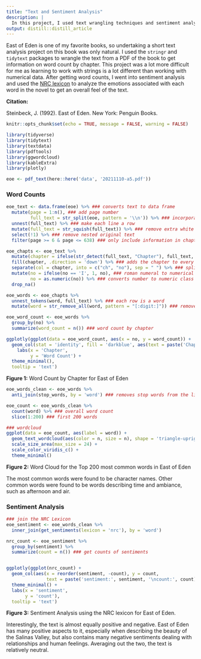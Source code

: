 ```yaml
---
title: "Text and Sentiment Analysis"
description: |
  In this project, I used text wrangling techniques and sentiment analysis in R to analyze East of Eden, by John Steinbeck.
output: distill::distill_article
---
```


East of Eden is one of my favorite books, so undertaking a short text analysis project on this book was only natural. I used the `stringr` and `tidytext` packages to wrangle the text from a PDF of the book to get information on word count by chapter. This project was a lot more difficult for me as learning to work with strings is a lot different than working with numerical data. After getting word counts, I went into sentiment analysis and used the [NRC lexicon](https://saifmohammad.com/WebPages/NRC-Emotion-Lexicon.htm#:~:text=The%20NRC%20Emotion%20Lexicon%20is,were%20manually%20done%20by%20crowdsourcing.) to analyze the emotions associated with each word in the novel to get an overall feel of the text.

**Citation:** 

Steinbeck, J. (1992). East of Eden. New York: Penguin Books.

```r
knitr::opts_chunk$set(echo = TRUE, message = FALSE, warning = FALSE)

library(tidyverse)
library(tidytext)
library(textdata)
library(pdftools)
library(ggwordcloud)
library(kableExtra)
library(plotly)
```

```r
eoe <- pdf_text(here::here('data', '20211110-a5.pdf'))
```

### Word Counts

```r
eoe_text <- data.frame(eoe) %>% ### converts text to data frame
  mutate(page = 1:n(), ### add page number
         full_text = str_split(eoe, pattern = '\\n')) %>% ### incorporate line breaks
  unnest(full_text) %>% ### make each line a row
  mutate(full_text = str_squish(full_text)) %>% ### remove extra white space
  select(!1) %>% ### remove nested original text
  filter(page >= 6 & page <= 638) ### only include information in chapters
```

```r
eoe_chapts <- eoe_text %>% 
  mutate(chapter = ifelse(str_detect(full_text, "Chapter"), full_text, NA)) %>% ### detects chapter
  fill(chapter, .direction = 'down') %>% ### adds the chapter to every row
  separate(col = chapter, into = c("ch", "no"), sep = " ") %>% ### splits chapter and number
  mutate(no = ifelse(no == 'I', 1, no), ### roman numeral to numerical
         no = as.numeric(no)) %>% ### converts number to numeric class
  drop_na()
```

```r
eoe_words <- eoe_chapts %>% 
  unnest_tokens(word, full_text) %>% ### each row is a word   
  mutate(word = str_remove_all(word, pattern = "[:digit:]")) ### removes numerical words

eoe_word_count <- eoe_words %>% 
  group_by(no) %>% 
  summarize(word_count = n()) ### word count by chapter

ggplotly(ggplot(data = eoe_word_count, aes(x = no, y = word_count)) +
  geom_col(stat = 'identity', fill = 'darkblue', aes(text = paste('Chapter', no, '\nWord Count:', word_count))) +
    labs(x = 'Chapter',
         y = 'Word Count') +
  theme_minimal(),
  tooltip = 'text')
```

**Figure 1:** Word Count by Chapter for East of Eden

```r
eoe_words_clean <- eoe_words %>% 
  anti_join(stop_words, by = 'word') ### removes stop words from the list   

eoe_count <- eoe_words_clean %>% 
  count(word) %>% ### overall word count 
  slice(1:200) ### first 200 words

### wordcloud 
ggplot(data = eoe_count, aes(label = word)) +
  geom_text_wordcloud(aes(color = n, size = n), shape = 'triangle-upright', area_corr_power = 1) +
  scale_size_area(max_size = 24) +
  scale_color_viridis_c() +
  theme_minimal()
```

**Figure 2:** Word Cloud for the Top 200 most common words in East of Eden

The most common words were found to be character names. Other common words were found to be words describing time and ambiance, such as afternoon and air. 

### Sentiment Analysis

```r
### join the NRC Lexicon
eoe_sentiment <- eoe_words_clean %>% 
  inner_join(get_sentiments(lexicon = 'nrc'), by = 'word')
```

```r
nrc_count <- eoe_sentiment %>% 
  group_by(sentiment) %>% 
  summarize(count = n()) ### get counts of sentiments


ggplotly(ggplot(nrc_count) +
  geom_col(aes(x = reorder(sentiment, -count), y = count,
               text = paste('sentiment:', sentiment, '\ncount:', count)), fill = 'darkred') +
  theme_minimal() +
  labs(x = 'sentiment',
       y = 'count'),
  tooltip = 'text')
```

**Figure 3:** Sentiment Analysis using the NRC lexicon for East of Eden.

Interestingly, the text is almost equally positive and negative. East of Eden has many positive aspects to it, especially when describing the beauty of the Salinas Valley, but also contains many negative sentiments dealing with relationships and human feelings. Averaging out the two, the text is relatively neutral.


